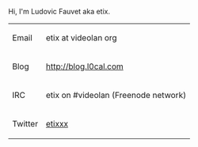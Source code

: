 Hi, I'm Ludovic Fauvet aka etix.
{|
|-
| Email || etix at videolan org
|-
| Blog  || http://blog.l0cal.com
|-
| IRC || etix on #videolan (Freenode network)
|-
| Twitter || [http://twitter.com/etixxx etixxx]
|}
